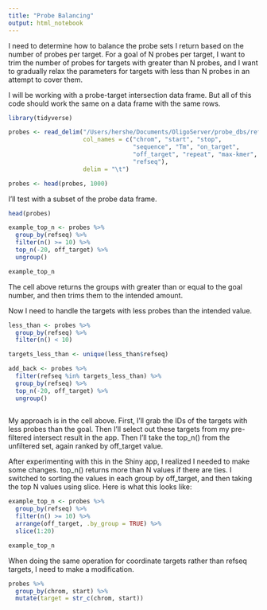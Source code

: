 ```yaml
---
title: "Probe Balancing"
output: html_notebook
---
```


I need to determine how to balance the probe sets I return based on the number of probes per target. For a goal of N probes per target, I want to trim the number of probes for targets with greater than N probes, and I want to gradually relax the parameters for targets with less than N probes in an attempt to cover them.

I will be working with a probe-target intersection data frame. But all of this code should work the same on a data frame with the same rows.

```r
library(tidyverse)
```

```r
probes <- read_delim("/Users/hershe/Documents/OligoServer/probe_dbs/refseq_hg38_DNA-FISH_DB.csv",
                     col_names = c("chrom", "start", "stop", 
                                   "sequence", "Tm", "on_target",
                                   "off_target", "repeat", "max-kmer",
                                   "refseq"),
                     delim = "\t")

probes <- head(probes, 1000)
```

I'll test with a subset of the probe data frame.
```r
head(probes)
```

```r
example_top_n <- probes %>%
  group_by(refseq) %>%
  filter(n() >= 10) %>%
  top_n(-20, off_target) %>%
  ungroup()

example_top_n
```

The cell above returns the groups with greater than or equal to the goal number, and then trims them to the intended amount.

Now I need to handle the targets with less probes than the intended value.

```r
less_than <- probes %>%
  group_by(refseq) %>%
  filter(n() < 10)

targets_less_than <- unique(less_than$refseq)

add_back <- probes %>%
  filter(refseq %in% targets_less_than) %>%
  group_by(refseq) %>%
  top_n(-20, off_target) %>%
  ungroup()
  
```

My approach is in the cell above. First, I'll grab the IDs of the targets with less probes than the goal. Then I'll select out these targets from my pre-filtered intersect result in the app. Then I'll take the top_n() from the unfiltered set, again ranked by off_target value.

After experimenting with this in the Shiny app, I realized I needed to make some changes. top_n() returns more than N values if there are ties. I switched to sorting the values in each group by off_target, and then taking the top N values using slice. Here is what this looks like:
```r
example_top_n <- probes %>%
  group_by(refseq) %>%
  filter(n() >= 10) %>%
  arrange(off_target, .by_group = TRUE) %>%
  slice(1:20)

example_top_n
```

When doing the same operation for coordinate targets rather than refseq targets, I need to make a modification.
```r
probes %>%
  group_by(chrom, start) %>%
  mutate(target = str_c(chrom, start))
```




